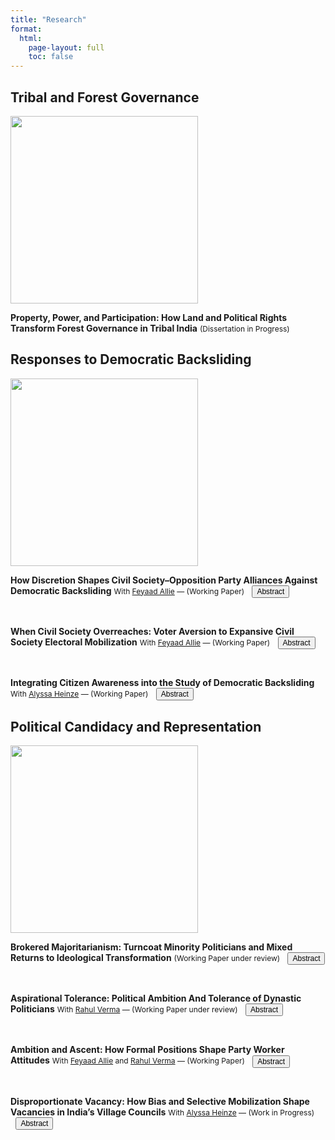 ---
title: "Research"
format:
  html:
    page-layout: full
    toc: false
---

```{=html}
<style>
.abstract-box {
  display: none;
  max-height: 220px;
  overflow-y: auto;
  padding: 10px;
  background-color: #f9f9f9;
  border-left: 4px solid #ccc;
  margin-left: 0.5em;
  font-size: 0.85rem;
  width: 100%;
}
button.abstract-toggle {
  font-size: 0.75rem;
  padding: 1px 6px;
  cursor: pointer;
  margin-left: 0.7em;
  display: inline-block;
  vertical-align: middle;
}
.coauthor-note {
  font-size: 0.75rem;
  font-weight: normal;
}
</style>
```
```{=html}
<script>
function toggleAbstract(btn) {
  const box = btn.nextElementSibling;
  box.style.display = box.style.display === 'block' ? 'none' : 'block';
}
</script>
```
## Tribal and Forest Governance

::: {style="text-align: left;"}
<img src="landing page image.jpg" width="300px"/>
:::

**Property, Power, and Participation: How Land and Political Rights Transform Forest Governance in Tribal India** [(Dissertation in Progress)]{.coauthor-note}

## Responses to Democratic Backsliding

<img src="cso endorse.jpg" width="300px"/>

**How Discretion Shapes Civil Society--Opposition Party Alliances Against Democratic Backsliding** [With <a href="https://www.feyaadallie.com/">Feyaad Allie</a> — (Working Paper)]{.coauthor-note} <button class="abstract-toggle" onclick="toggleAbstract(this)">Abstract</button>

::: abstract-box
Democratic backsliding weakens both civil society organizations (CSOs) and opposition parties. CSOs face repression, funding cuts, and constraints on traditional activism; opposition parties lose local organizational depth and confront skewed electoral competition. These dual constraints create incentives for political collaboration between the two, but also impose costs. Each actor must retain autonomy, preserve its core identity, and maintain credibility with its base. We argue that these actors navigate their mutual vulnerability through a discretionary alliance: a strategic, selective relationship where each seeks support without full alignment. CSOs engage in partisan mobilization but vary their intensity based on whether opposition candidates align with their organizational mission. In turn, opposition parties seek CSOs with community legitimacy and overlapping goals, while remaining cautious about over-identifying with outside actors. We demonstrate this dynamic through two paired, pre-registered conjoint experiments in India. The first, with 730 representatives from 153 CSOs, shows that CSOs temper the intensity of their electoral engagement when candidate profiles diverge from their mandates. The second, with 736 opposition party workers, reveals that parties prefer CSO allies who combine clear partisan signals with embeddedness in strategically important communities. We triangulate these findings with interviews and 62 days of ethnographic shadowing of CSO-party collaboration during a state election campaign in India to demonstrate the dynamics of such collaboration in practice. Together, our results conceptualize the CSO-party relationship under democratic backsliding as a discretionary alliance that is distinct from both disengagement and blind partisanship: initiated due to democratic constraints, shaped by organizational autonomy, and sustained by strategic calibration.
:::

<br>

**When Civil Society Overreaches: Voter Aversion to Expansive Civil Society Electoral Mobilization** [With <a href="https://www.feyaadallie.com/">Feyaad Allie</a> — (Working Paper)]{.coauthor-note} <button class="abstract-toggle" onclick="toggleAbstract(this)">Abstract</button>

::: abstract-box
Under conditions of democratic backsliding, opposition-aligned civil society organizations (CSOs) often enter electoral arenas to preserve democratic norms, protect community rights, and bolster weakened party capacity. To generate electoral impact while maintaining organizational autonomy, CSOs adopt expansive outreach strategies: they mobilize beyond their core constituents, target multiple marginalized communities, and form cross-organizational coalitions backing opposition candidates. Through a pre-registered conjoint experiment with 730 representatives from 153 CSOs in one Indian state, we show that CSOs view themselves as more effective than parties at reaching voters excluded from dominant civil society and ruling-party networks. Ethnographic fieldwork reveals how coalition-based mobilization allows CSOs to scale efforts while sustaining plausible deniability of partisanship. Yet a paired-profile conjoint experiment with 2,368 voters highlights a sharp constraint: voters penalize expansive CSOs, preferring mobilizers who are coethnic, locally embedded, or directly linked to their own community. A third survey experiment with 2,956 voters reveals the mechanism—expansive CSOs are seen as insincere and less likely to deliver material or rights-based benefits. Together, these findings expose a core dilemma: while democratic erosion compels CSOs to act collectively and broadly, voter selectivity narrows the path to effective partisan mobilization.
:::

<br>

**Integrating Citizen Awareness into the Study of Democratic Backsliding** [With <a href="(https://alyssaheinze.github.io/"> Alyssa Heinze</a> — (Working Paper)]{.coauthor-note} <button class="abstract-toggle" onclick="toggleAbstract(this)">Abstract</button>

::: abstract-box
Most research on democratic backsliding focuses on institutional erosion and elite behavior, often assuming that citizens perceive and respond to democratic decline. This paper argues that citizen awareness should be treated as a core component of backsliding itself, especially in local contexts where violations of democratic procedure may be less visible or politically salient. We propose and test two mechanisms that explain weak citizen backlash to local democratic backsliding: (1) limited recognition that backsliding has occurred, and (2) the redirection of political energy toward identity-based struggles that displace institutional concerns. We examine these dynamics through a mixed-methods study of multi-year local election delays in Maharashtra, India. Drawing on over 2,350 voter surveys, 736 opposition party workers, 730 opposition-aligned civil society organizations, and ethnographic fieldwork, we show that while elites clearly distinguish between elected and unelected governance, many voters do not realize their local body is unelected. Caste-based reservation movements dominate local discourse, reframing political grievances around identity rather than democratic procedure. A survey experiment reveals that informing voters of their local body’s unelected status increases democratic concern, reduces identity-based evaluations of governance, and modestly raises willingness to mobilize. These findings underscore the importance of integrating citizen perception into the study of backsliding, and demonstrate how democratic erosion can persist without overt repression or widespread public disengagement.
:::

## Political Candidacy and Representation

<img src="pw training.jpg" width="300px"/>

**Brokered Majoritarianism: Turncoat Minority Politicians and Mixed Returns to Ideological Transformation** [(Working Paper under review)]{.coauthor-note} <button class="abstract-toggle" onclick="toggleAbstract(this)">Abstract</button>

::: abstract-box
In ethnically diverse democracies, majoritarian parties often incorporate embedded minority leaders to expand their base. While this enables outreach into new constituencies, its impact on ideological transformation remains underexplored. This paper develops the concept of brokered majoritarianism, where parties outsource minority outreach to turncoats—elites who defect from rival parties but retain community networks. These figures deliver votes but compensate for their majoritarian alignment by reinforcing minority identity. I test this in India, where the Bharatiya Janata Party (BJP) has relied on turncoats from lower-caste (SC) and Indigenous (ST) backgrounds. A vignette experiment with 1,570 SC and ST voters shows that when a co-ethnic BJP politician is a turncoat, they are seen as more powerful than the party and expected to prioritize co-ethnic interests over majoritarian goals. A case study and a visual conjoint experiment in an Indigenous constituency reveal that turncoats dominate party–voter linkage, and compensate Hindu nationalism by amplifying Indigenous identity amongst the base. Brokered majoritarianism thus explains how majoritarian parties can expand electorally while remaining ideologically constrained, decoupling voter alignment from ideological transformation, where minority ethnic identity persists amid all-encompassing majoritarian projects.
:::

<br>

**Aspirational Tolerance: Political Ambition And Tolerance of Dynastic Politicians** [With <a href="(https://cprindia.org/people/rahul-verma/">Rahul Verma</a> — (Working Paper under review)]{.coauthor-note} <button class="abstract-toggle" onclick="toggleAbstract(this)">Abstract</button>

::: abstract-box
Dynastic politicians are ubiquitous in developing democracies, even as voters often express disfavor toward them. Existing literature largely frames dynasticism as an elite-driven, supply-side phenomenon, emphasizing political networks and patronage in explaining the persistence of dynasticism. This paper introduces aspirational tolerance, a demand-side mechanism, where citizens with ambition to enter politics may accept dynasts as a fact of political life, explaining the lack of backlash towards them. Drawing on a nationally representative survey of 1,988 citizens in India, we find that those with nascent ambition to run for office themselves perceive dynastic politicians as having greater capacity than non-dynasts across five key metrics: constituency development, constituency contact, vote-buying, elite contact, and public speaking. Through interviews with electorally ambitious voters, we find evidence of growing tolerance and justification of dynastic politicians. To corroborate, we replicate the survey among a pool of electorally ambitious individuals—736 party representatives across three major political parties in the state of Maharashtra, whom we find to be more likely to have moderated views towards dynasts than ordinary citizens. These findings suggest that electoral ambition fosters aspirational tolerance, where those with hopes of running for office moderate their perceptions of dynastic politicians who occupy dominant roles within parties, limiting backlash against dynasts. Taken together, we offer a demand-driven explanation for the persistence of dynastic politics in developing democracies.
:::

<br>

**Ambition and Ascent: How Formal Positions Shape Party Worker Attitudes** [With <a href="https://www.feyaadallie.com/">Feyaad Allie</a> and <a href="https://cprindia.org/people/rahul-verma/">Rahul Verma</a> — (Working Paper)]{.coauthor-note} <button class="abstract-toggle" onclick="toggleAbstract(this)">Abstract</button>

::: abstract-box
Hierarchical structures are central to how political parties function, yet we know little about how they shape the aspirations, perceptions, and preferences of party workers themselves. This research note analyzes how holding an official role within a party's local hierarchy—at the booth, block, or district level—shapes political ambition, outlook on internal advancement, and attitudes toward intra-party reforms. Drawing on original survey data from 723 party workers across India and 736 workers in Maharashtra, we show that official position-holders are significantly more likely to express ambition to contest elections, expect to be promoted, and report satisfaction with their political contribution. These individuals also demonstrate stronger support for status quo nomination practices, including elite control over ticket distribution and the role of money in candidacy. At the same time, they are more resistant to democratizing reforms such as internal primaries or eliminating nomination fees. These patterns suggest that internal hierarchies do not simply distribute organizational tasks—they shape how workers interpret their political futures and the legitimacy of internal change. By cultivating ambition and loyalty while embedding resistance to procedural reform, party hierarchies help sustain elite control not only from the top down, but also through incentives and beliefs reinforced from within.
:::

<br>

**Disproportionate Vacancy: How Bias and Selective Mobilization Shape Vacancies in India's Village Councils** [With <a href="https://alyssaheinze.github.io/">Alyssa Heinze</a> — (Work in Progress)]{.coauthor-note} <button class="abstract-toggle" onclick="toggleAbstract(this)">Abstract</button>

::: abstract-box
Through an original administrative dataset of all vacancies in Maharashtra's rural government councils, phone surveys of 1400 rural government councils, and a survey experiment with 2950 citizens, we unpack how and why seats reserved for Scheduled Tribes (STs) and in particular ST women, remain grossly over-represented in vacant village council seats.
:::

